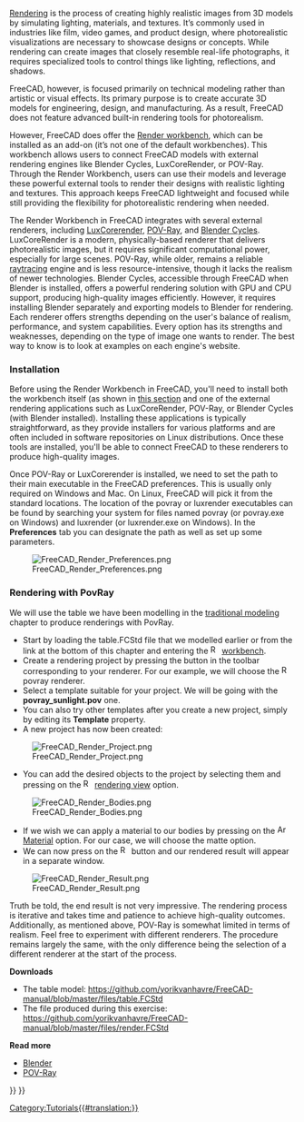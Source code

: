 <languages/>

{{Docnav
|[[Manual:Creating FEM analyses|Creating FEM analyses]]
|[[Manual:A gentle introduction|A gentle introduction]]
|[[Manual:Introduction|Manual start]]
|IconC=Crystal Clear manual.png
}}

{{Manual:TOC}}

[https://en.wikipedia.org/wiki/Rendering_%28computer_graphics%29 Rendering] is the process of creating highly realistic images from 3D models by simulating lighting, materials, and textures. It’s commonly used in industries like film, video games, and product design, where photorealistic visualizations are necessary to showcase designs or concepts. While rendering can create images that closely resemble real-life photographs, it requires specialized tools to control things like lighting, reflections, and shadows.

FreeCAD, however, is focused primarily on technical modeling rather than artistic or visual effects. Its primary purpose is to create accurate 3D models for engineering, design, and manufacturing. As a result, FreeCAD does not feature advanced built-in rendering tools for photorealism.

However, FreeCAD does offer the [https://github.com/FreeCAD/FreeCAD-render?tab=readme-ov-file Render workbench], which can be installed as an add-on (it’s not one of the default workbenches). This workbench allows users to connect FreeCAD models with external rendering engines like Blender Cycles, LuxCoreRender, or POV-Ray. Through the Render Workbench, users can use their models and leverage these powerful external tools to render their designs with realistic lighting and textures. This approach keeps FreeCAD lightweight and focused while still providing the flexibility for photorealistic rendering when needed.

The Render Workbench in FreeCAD integrates with several external renderers, including [https://en.wikipedia.org/wiki/LuxRender LuxCorerender], [https://en.wikipedia.org/wiki/POV-Ray POV-Ray], and [https://www.cycles-renderer.org/ Blender Cycles]. LuxCoreRender is a modern, physically-based renderer that delivers photorealistic images, but it requires significant computational power, especially for large scenes. POV-Ray, while older, remains a reliable  [https://en.wikipedia.org/wiki/Ray_tracing_%28graphics%29 raytracing] engine and is less resource-intensive, though it lacks the realism of newer technologies. Blender Cycles, accessible through FreeCAD when Blender is installed, offers a powerful rendering solution with GPU and CPU support, producing high-quality images efficiently. However, it requires installing Blender separately and exporting models to Blender for rendering. Each renderer offers strengths depending on the user's balance of realism, performance, and system capabilities. Every option has its strengths and weaknesses, depending on the type of image one wants to render. The best way to know is to look at examples on each engine's website.

=== Installation ===

Before using the Render Workbench in FreeCAD, you'll need to install both the workbench itself (as shown in [https://wiki.freecad.org/Manual:Installing#Installing_additional_content this section] and one of the external rendering applications such as LuxCoreRender, POV-Ray, or Blender Cycles (with Blender installed). Installing these applications is typically straightforward, as they provide installers for various platforms and are often included in software repositories on Linux distributions. Once these tools are installed, you'll be able to connect FreeCAD to these renderers to produce high-quality images.

Once POV-Ray or LuxCorerender is installed, we need to set the path to their main executable in the FreeCAD preferences. This is usually only required on Windows and Mac. On Linux, FreeCAD will pick it from the standard locations. The location of the povray or luxrender executables can be found by searching your system for files named povray (or povray.exe on Windows) and luxrender (or luxrender.exe on Windows). In the '''Preferences''' tab you can designate the path as well as set up some parameters.

[[File:FreeCAD_Render_Preferences.png]]

=== Rendering with PovRay ===

We will use the table we have been modelling in the [[Manual:Traditional modeling, the CSG way|traditional modeling]] chapter to produce renderings with PovRay. 

* Start by loading the table.FCStd file that we modelled earlier or from the link at the bottom of this chapter and entering the [[File:Render workbench icon.svg|16px]] [https://github.com/FreeCAD/FreeCAD-render|render workbench].
* Create a rendering project by pressing the button in the toolbar corresponding to your renderer. For our example, we will choose the [[File:Render Povray.svg|16px]] povray renderer.  
* Select a template suitable for your project. We will be going with the '''povray_sunlight.pov''' one.
* You can also try other templates after you create a new project, simply by editing its '''Template''' property.
* A new project has now been created:

[[File:FreeCAD_Render_Project.png]]

* You can add the desired objects to the project by selecting them and pressing on the [[File:Render RenderingView.svg|16px]] [[Render RenderingView|rendering view]] option.

[[File:FreeCAD_Render_Bodies.png]]

* If we wish we can apply a material to our bodies by pressing on the [[File:Arch_SetMaterial.svg|16px]] [[Arch_SetMaterial|Material]] option. For our case, we will choose the matte option. 
* We can now press on the [[File:Render workbench icon.svg|16px]] button and our rendered result will appear in a separate window.

[[File:FreeCAD_Render_Result.png]]

Truth be told, the end result is not very impressive. The rendering process is iterative and takes time and patience to achieve high-quality outcomes. Additionally, as mentioned above, POV-Ray is somewhat limited in terms of realism. Feel free to experiment with different renderers. The procedure remains largely the same, with the only difference being the selection of a different renderer at the start of the process.

'''Downloads'''

* The table model: https://github.com/yorikvanhavre/FreeCAD-manual/blob/master/files/table.FCStd
* The file produced during this exercise: https://github.com/yorikvanhavre/FreeCAD-manual/blob/master/files/render.FCStd

'''Read more'''

* [http://www.blender.org Blender]
* [http://www.povray.org POV-Ray]


{{Docnav
|[[Manual:Creating FEM analyses|Creating FEM analyses]]
|[[Manual:A gentle introduction|A gentle introduction]]
|[[Manual:Introduction|Manual start]]
|IconC=Crystal Clear manual.png
}}

[[Category:Tutorials{{#translation:}}]]
{{Raytracing Tools navi{{#translation:}}}}
{{Userdocnavi{{#translation:}}}}
